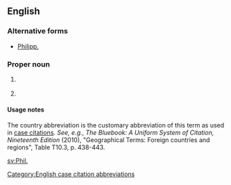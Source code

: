 {{also|Phil|Phil.|phil-|-phil}}
==English==

===Alternative forms===
* [[Philipp.]]

===Proper noun===
{{en-proper noun}}

# {{context|biblical|lang=en}} {{abbreviation of|Philippians}}
# {{context|legal|lang=en}} {{abbreviation of|Philippines|lang=en}}

====Usage notes====
The country abbreviation is the customary abbreviation of this term as used in [[case citation]]s. ''See, e.g.'', ''The Bluebook: A Uniform System of Citation, Nineteenth Edition'' (2010), "Geographical Terms: Foreign countries and regions", Table T10.3, p. 438-443.

[[Category:English case citation abbreviations]]

[[sv:Phil.]]